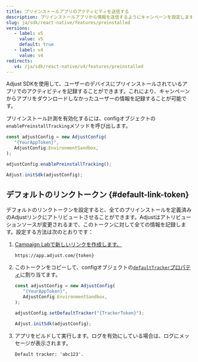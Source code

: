 ```yaml
---
title: プリインストールアプリのアクティビティを送信する
description: プリインストールアプリから情報を送信するようにキャンペーンを設定します。
slug: ja/sdk/react-native/features/preinstalled
versions:
   - label: v5
     value: v5
     default: true
   - label: v4
     value: v4
redirects:
   v4: /ja/sdk/react-native/v4/features/preinstalled
---
```


Adjust SDKを使用して、ユーザーのデバイスにプリインストールされているアプリでのアクティビティを記録することができます。これにより、キャンペーンからアプリをダウンロードしなかったユーザーの情報を記録することが可能です。

プリインストール計測を有効化するには、configオブジェクトの`enablePreinstallTracking`メソッドを呼び出します。

```jsx
const adjustConfig = new AdjustConfig(
   "{YourAppToken}",
   AdjustConfig.EnvironmentSandbox,
);

adjustConfig.enablePreinstallTracking();

Adjust.initSdk(adjustConfig);
```

## デフォルトのリンクトークン {#default-link-token}

デフォルトのリンクトークンを設定すると、全てのプリインストールを定義済みのAdjustリンクにアトリビュートさせることができます。Adjustはアトリビューションソースが変更されるまで、このトークンに対して全ての情報を記録します。設定する方法は次のとおりです：

1. [Campaign Labで新しいリンクを作成します。](https://help.adjust.com/ja/article/links)

   ```text
   https://app.adjust.com/{token}
   ```

2. このトークンをコピーして、configオブジェクトの[`defaultTracker`プロパティ](/ja/sdk/flutter/configuration#set-default-link-token)に割り当てます。

   ```jsx
   const adjustConfig = new AdjustConfig(
      "{YourAppToken}",
      AdjustConfig.EnvironmentSandbox,
   );

   adjustConfig.setDefaultTracker("{TrackerToken}");

   Adjust.initSdk(adjustConfig);
   ```

3. アプリをビルドして実行します。ログを有効にしている場合は、ログにメッセージが表示されます。

   ```text
   Default tracker: 'abc123'.
   ```
